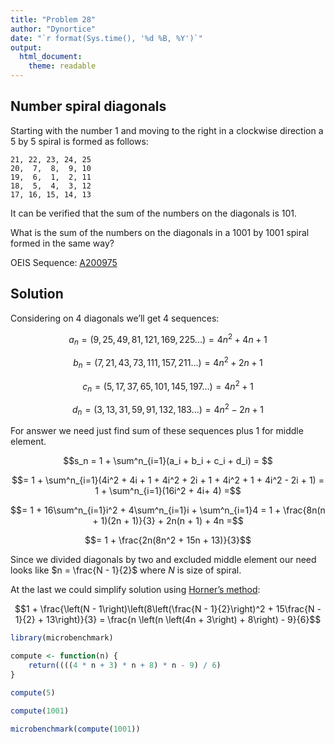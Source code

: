 ```yaml
---
title: "Problem 28"
author: "Dynortice"
date: "`r format(Sys.time(), '%d %B, %Y')`"
output:
  html_document:
    theme: readable
---
```

## Number spiral diagonals

Starting with the number $1$ and moving to the right in a clockwise direction a 5 by 5 spiral is formed as follows:

```
21, 22, 23, 24, 25
20,  7,  8,  9, 10
19,  6,  1,  2, 11
18,  5,  4,  3, 12
17, 16, 15, 14, 13
```
It can be verified that the sum of the numbers on the diagonals is $101$.

What is the sum of the numbers on the diagonals in a $1001$ by $1001$ spiral formed in the same way?

OEIS Sequence: [A200975](https://oeis.org/A200975)

## Solution

Considering on $4$ diagonals we'll get $4$ sequences:

$$a_n = (9, 25, 49, 81, 121, 169, 225...) = 4n^2 + 4n + 1$$

$$b_n = (7, 21, 43, 73, 111, 157, 211...) = 4n^2 + 2n + 1$$

$$c_n = (5, 17, 37, 65, 101, 145, 197...) = 4n^2 + 1$$

$$d_n = (3, 13, 31, 59, 91, 132, 183...) = 4n^2 - 2n + 1$$

For answer we need just find sum of these sequences plus $1$ for middle element.

$$s_n = 1 + \sum^n_{i=1}(a_i + b_i + c_i + d_i) = $$

$$= 1 + \sum^n_{i=1}(4i^2 + 4i + 1 + 4i^2 + 2i + 1 + 4i^2 + 1 + 4i^2 - 2i + 1) = 1 + \sum^n_{i=1}(16i^2 + 4i+ 4) =$$

$$= 1 + 16\sum^n_{i=1}i^2 + 4\sum^n_{i=1}i + \sum^n_{i=1}4 = 1 + \frac{8n(n + 1)(2n + 1)}{3} + 2n(n + 1) + 4n =$$

$$= 1 + \frac{2n(8n^2 + 15n + 13)}{3}$$

Since we divided diagonals by two and excluded middle element our need looks like $n = \frac{N - 1}{2}$ where $N$ is size of spiral.

At the last we could simplify solution using [Horner's method](https://en.wikipedia.org/wiki/Horner%27s_method):

$$1 + \frac{\left(N - 1\right)\left(8\left(\frac{N - 1}{2}\right)^2 + 15\frac{N - 1}{2} + 13\right)}{3} = \frac{n \left(n \left(4n + 3\right) + 8\right) - 9}{6}$$
```r
library(microbenchmark)
```
```r
compute <- function(n) {
    return((((4 * n + 3) * n + 8) * n - 9) / 6)
}
```
```r
compute(5)
```
```r
compute(1001)
```
```r
microbenchmark(compute(1001))
```
